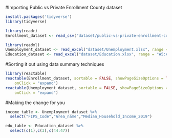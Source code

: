 #Importing Public vs Private Enrollment County dataset

```r
install.packages('tidyverse')
library(tidyverse)
```
 
```r

library(readr)
Enrollment_dataset <- read_csv("dataset/public-vs-private-enrollment-county-2019.csv") 


```

```r
library(readxl)
Unemployment_dataset <- read_excel("dataset/Unemployment.xlsx", range = "A5:CN3201")
Education_dataset <- read_excel("dataset/Education.xlsx", range = "A5:AU3209")
```

#Sorting it out using data summary techniques

```r

library(reactable)
reactable(Enrollment_dataset, sortable = FALSE, showPageSizeOptions = TRUE, 
    onClick = "expand")
reactable(Unemployment_dataset, sortable = FALSE, showPageSizeOptions = TRUE, 
    onClick = "expand")
```
#Making the change for you

```r
income_table <- Unemployment_dataset %>%
  select("FIPS_Code","Area_name","Median_Household_Income_2019")
```

```r
edu_table <- Education_dataset %>%
  select(c(1),c(3),c(44:47))
```